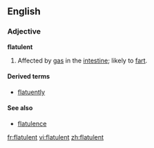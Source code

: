 ==English==
===Adjective===
'''flatulent'''

# Affected by [[gas]] in the [[intestine]]; likely to [[fart]].

====Derived terms====
* [[flatuently]]

====See also====
*[[flatulence]]

[[fr:flatulent]]
[[vi:flatulent]]
[[zh:flatulent]]